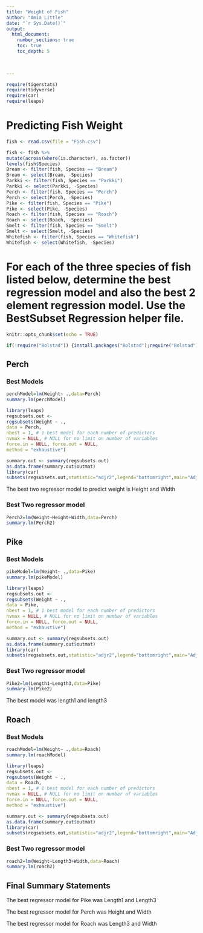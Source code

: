 ```yaml
---
title: "Weight of Fish"
author: "Amia Little"
date: "`r Sys.Date()`"  
output: 
  html_document:
    number_sections: true
    toc: true
    toc_depth: 5

 
    
---
```



```r
require(tigerstats)
require(tidyverse)
require(car)
require(leaps)
```

# Predicting Fish Weight
```r
fish <- read.csv(file = "Fish.csv")
```

```r
 
fish <- fish %>%
mutate(across(where(is.character), as.factor))
levels(fish$Species)
Bream <- filter(fish, Species == "Bream")
Bream <- select(Bream, -Species) 
Parkki <- filter(fish, Species == "Parkki")
Parkki <- select(Parkki, -Species) 
Perch <- filter(fish, Species == "Perch")
Perch <- select(Perch, -Species) 
Pike <- filter(fish, Species == "Pike")
Pike <- select(Pike, -Species) 
Roach <- filter(fish, Species == "Roach")
Roach <- select(Roach, -Species) 
Smelt <- filter(fish, Species == "Smelt")
Smelt <- select(Smelt, -Species) 
Whitefish <- filter(fish, Species == "Whitefish")
Whitefish <- select(Whitefish, -Species) 
```

# For each of the three species of fish listed below, determine the best regression model and also the best 2 element regression model. Use the BestSubset Regression helper file.


```r
knitr::opts_chunk$set(echo = TRUE)
```
```r
if(!require("Bolstad")) {install.packages("Bolstad");require("Bolstad")}
```




## Perch

### Best Models

```r
perchModel=lm(Weight~ .,data=Perch)
summary.lm(perchModel)
```




```r
library(leaps)
regsubsets.out <-
regsubsets(Weight ~ .,
data = Perch,
nbest = 1, # 1 best model for each number of predictors
nvmax = NULL, # NULL for no limit on number of variables
force.in = NULL, force.out = NULL,
method = "exhaustive")

summary.out <- summary(regsubsets.out)
as.data.frame(summary.out$outmat)
library(car)
subsets(regsubsets.out,statistic="adjr2",legend="bottomright",main="Adjusted R^2")
```
The best two regressor model to predict weight is Height and Width

### Best Two regressor model
```r
Perch2=lm(Weight~Height+Width,data=Perch)
summary.lm(Perch2)
```



## Pike


### Best Models

```r
pikeModel=lm(Weight~ .,data=Pike)
summary.lm(pikeModel)
```
```r
library(leaps)
regsubsets.out <-
regsubsets(Weight ~ .,
data = Pike,
nbest = 1, # 1 best model for each number of predictors
nvmax = NULL, # NULL for no limit on number of variables
force.in = NULL, force.out = NULL,
method = "exhaustive")

summary.out <- summary(regsubsets.out)
as.data.frame(summary.out$outmat)
library(car)
subsets(regsubsets.out,statistic="adjr2",legend="bottomright",main="Adjusted R^2")
```



### Best Two regressor model

```r
Pike2=lm(Length1~Length3,data=Pike)
summary.lm(Pike2)
```
The best model was length1 and length3


## Roach

### Best Models


```r
roachModel=lm(Weight~ .,data=Roach)
summary.lm(roachModel)
```

```r
library(leaps)
regsubsets.out <-
regsubsets(Weight ~ .,
data = Roach,
nbest = 1, # 1 best model for each number of predictors
nvmax = NULL, # NULL for no limit on number of variables
force.in = NULL, force.out = NULL,
method = "exhaustive")

summary.out <- summary(regsubsets.out)
as.data.frame(summary.out$outmat)
library(car)
subsets(regsubsets.out,statistic="adjr2",legend="bottomright",main="Adjusted R^2")
```

### Best Two regressor model

```r
roach2=lm(Weight~Length3+Width,data=Roach)
summary.lm(roach2)
```

## Final Summary Statements


The best regressor model for Pike was Length1 and Length3

The best regressor model for Perch was Height and Width

The best regressor model for Roach was Length3 and Width


